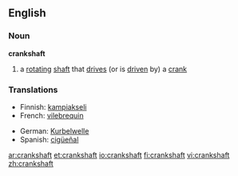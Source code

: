 ==English==

===Noun===
'''crankshaft'''

# a [[rotating]] [[shaft]] that [[drive]]s (or is [[driven]] by) a [[crank]]

===Translations===
{{rfc-level|Translations at L3+ (AutoFormat would have corrected level of Translations)}}
{{top}}
*Finnish: [[kampiakseli]]
*French: [[vilebrequin]]
{{mid}}
*German: [[Kurbelwelle]] {{f}}
*Spanish: [[cigüeñal]]
{{bottom}}

[[ar:crankshaft]]
[[et:crankshaft]]
[[io:crankshaft]]
[[fi:crankshaft]]
[[vi:crankshaft]]
[[zh:crankshaft]]